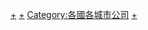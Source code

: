 [[Category:台灣各地工商業機構|+]]
[[Category:臺灣各城市經濟|+]]
[[Category:各國各城市公司|Category:各國各城市公司]]
[[Category:臺灣各城市組織|+]]
